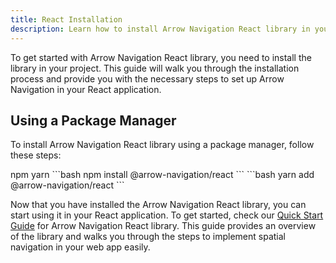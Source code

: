 ```yaml
---
title: React Installation
description: Learn how to install Arrow Navigation React library in your project and get started with spatial navigation.
---
```


To get started with Arrow Navigation React library, you need to install the library in your project. This guide will walk you through the installation process and provide you with the necessary steps to set up Arrow Navigation in your React application.

## Using a Package Manager

To install Arrow Navigation React library using a package manager, follow these steps:

<Tabs defaultValue="npm" className="pt-5 pb-1">
  <TabsList className="">
    <TabsTrigger value="npm">npm</TabsTrigger>
    <TabsTrigger value="yarn">yarn</TabsTrigger>
  </TabsList>
  <TabsContent value="npm">
  ```bash
  npm install @arrow-navigation/react
  ```
  </TabsContent>
  <TabsContent value="yarn">
  ```bash
  yarn add @arrow-navigation/react
  ```
  </TabsContent>
</Tabs>

Now that you have installed the Arrow Navigation React library, you can start using it in your React application. To get started, check our [Quick Start Guide](/docs/react/quick-start-guide) for Arrow Navigation React library. This guide provides an overview of the library and walks you through the steps to implement spatial navigation in your web app easily.